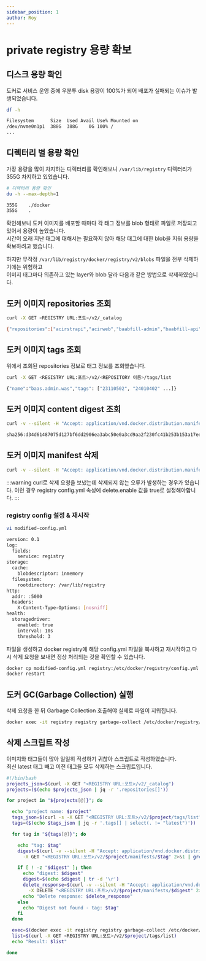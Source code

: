 ```yaml
---
sidebar_position: 1
author: Roy
---
```



# private registry 용량 확보

## 디스크 용량 확인

도커로 서비스 운영 중에 <UnderLine>우분투 disk 용량이 100%</UnderLine>가 되어 배포가 실패되는 이슈가 발생되었습니다.

```bash {3-5}
df -h

Filesystem      Size  Used Avail Use% Mounted on
/dev/nvme0n1p1  388G  388G    0G 100% /
...
```

## 디렉터리 별 용량 확인

가장 용량을 많이 차지하는 디렉터리를 확인해보니 `/var/lib/registry` 디렉터리가 <UnderLine>355G</UnderLine> 차지하고 있었습니다.

```bash {4-5}
# 디렉터리 용량 확인
du -h --max-depth=1

355G	./docker
355G	.
```

확인해보니 <Highlight>도커 이미지를 배포할 때마다 각 태그 정보를 blob 형태로 파일로 저장되고 있어서 용량이 높았습니다.</Highlight><br/>
시간이 오래 지난 태그에 대해서는 필요하지 않아 해당 태그에 대한 blob을 지워 용량을 확보하려고 했습니다.<br/>

하지만 무작정 `/var/lib/registry/docker/registry/v2/blobs` 파일을 전부 삭제하기에는 위험하고<br/>
이미지 태그마다 의존하고 있는 layer와 blob 달라 다음과 같은 방법으로 삭제하였습니다.

## 도커 이미지 repositories 조회

```bash {3-5}
curl -X GET <REGISTRY URL:포트>/v2/_catalog

{"repositories":["acirstrapi","acirweb","baabfill-admin","baabfill-api","baabfill-web","baas.admin.was","baas.badd.was","baas.badd.web","baas.cwcar.web","baas.evking.app","baas.evking.was","baas.evking.web","baas.springbatch.was","baas.subcal.api","baas.subcal.web","badd.api","batchserver","chronograf","convertserver","csms-backend","csms-frontend","csms-websocket","ems-batch","ems-bridge","ems-schedule-batch","ems-statics-batch","ems.web.was","ev-data-compressor","ev_simulation","evmonadmmongo","grafana","kapacitor","keystone","mogi","nipaapi","p-ev","parseserver","parseserver_imas","pevapi","pmbis","pmcore","pmg-web","pmg.web.app","pmobd","pmpline","queuemaker","queuemaker_imas","r-ess","rproxy","safety.api","safety.web","statsadmin","sv-controlapi","sv-controlweb","telegraf","toc.web","webmonitor"]}
```

## 도커 이미지 tags 조회

위에서 조회된 repositories 정보로 태그 정보를 조회했습니다.

```bash {3-5}
curl -X GET <REGISTRY URL:포트>/v2/<REPOSITORY 이름>/tags/list

{"name":"baas.admin.was","tags": ["23110502", "24010402" ...]}
```

## 도커 이미지 content digest 조회

```bash {3-5}
curl -v --silent -H "Accept: application/vnd.docker.distribution.manifest.v2+json" -X GET http://<REGISTRY URL:포트>/v2/<REPOSITORY 이름>/manifests/<TAG 이름> 2>&1 | grep Docker-Content-Digest | awk '{print ($3)}'

sha256:d34d61487075d127bf6dd2906ea3abc50e0a3cd9aa2f230fc41b253b153a17ee
```

## 도커 이미지 manifest 삭제

```bash {3-5}
curl -v --silent -H "Accept: application/vnd.docker.distribution.manifest.v2+json" -X DELETE http://<REGISTRY URL:포트>/v2/<REPOSITORY 이름>/manifests/<DIGEST 정보>
```

:::warning
curl로 삭제 요청을 보냈는데 삭제되지 않는 오류가 발생하는 경우가 있습니다.
이런 경우 registry config.yml 속성에 delete.enable 값을 true로 설정해야합니다.
:::

### registry config 설정 & 재시작

```bash title="modified-config.yml" {3-20}
vi modified-config.yml

version: 0.1
log:
  fields:
    service: registry
storage:
  cache:
    blobdescriptor: inmemory
  filesystem:
    rootdirectory: /var/lib/registry
http:
  addr: :5000
  headers:
    X-Content-Type-Options: [nosniff]
health:
  storagedriver:
    enabled: true
    interval: 10s
    threshold: 3
```

파일을 생성하고 docker registry에 해당 config.yml 파일을 복사하고 재시작하고 다시 삭제 요청을 보내면 정상 처리되는 것을 확인할 수 있습니다.

```bash
docker cp modified-config.yml registry:/etc/docker/registry/config.yml
docker restart
```

## 도커 GC(Garbage Collection) 실행

삭제 요청을 한 뒤 Garbage Collection 호출해야 실제로 파일이 지워집니다.

```bash
docker exec -it registry registry garbage-collect /etc/docker/registry/config.yml
```

## 삭제 스크립트 작성

이미지와 태그들이 많아 일일히 작성하기 귀찮아 스크립트로 작성하였습니다.<br/>
최신 latest 태그 빼고 이전 태그들 모두 삭제하는 스크립트입니다.

```bash title="registry-clear.sh"
#!/bin/bash
projects_json=$(curl -X GET "<REGISTRY URL:포트>/v2/_catalog")
projects=($(echo $projects_json | jq -r '.repositories[]'))

for project in "${projects[@]}"; do

  echo "project name: $project"
  tags_json=$(curl -s -X GET "<REGISTRY URL:포트>/v2/$project/tags/list")
  tags=($(echo $tags_json | jq -r '.tags[] | select(. != "latest")'))

  for tag in "${tags[@]}"; do

    echo "tag: $tag"
    digest=$(curl -v --silent -H "Accept: application/vnd.docker.distribution.manifest.v2+json" \
      -X GET "<REGISTRY URL:포트>/v2/$project/manifests/$tag" 2>&1 | grep docker-content-digest | awk '{print $3}')

    if [ ! -z "$digest" ]; then
      echo "digest: $digest"
      digest=$(echo $digest | tr -d '\r')
      delete_response=$(curl -v --silent -H "Accept: application/vnd.docker.distribution.manifest.v2+json" \
        -X DELETE "<REGISTRY URL:포트>/v2/$project/manifests/$digest" 2>&1)
      echo "Delete response: $delete_response"
    else
      echo "Digest not found - tag: $tag"
    fi
  done

  exec=$(docker exec -it registry registry garbage-collect /etc/docker/registry/config.yml)
  list=$(curl -X GET <REGISTRY URL:포트>/v2/$project/tags/list)
  echo "Result: $list"

done
```
